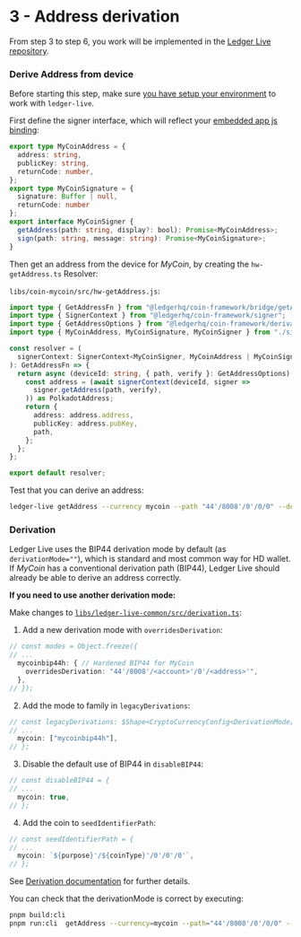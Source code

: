 # 3 - Address derivation

From step 3 to step 6, you work will be implemented in the [Ledger Live repository](https://github.com/LedgerHQ/docs/tree/develop/libs/ledger-live-common).

### Derive Address from device

Before starting this step, make sure [you have setup your environment](../setup-build) to work with `ledger-live`.

First define the signer interface, which will reflect your [embedded app js binding](./js-bindings):

```ts copy
export type MyCoinAddress = {
  address: string,
  publicKey: string,
  returnCode: number,
};
export type MyCoinSignature = {
  signature: Buffer | null,
  returnCode: number
};
export interface MyCoinSigner {
  getAddress(path: string, display?: bool): Promise<MyCoinAddress>;
  sign(path: string, message: string): Promise<MyCoinSignature>;
}
```

Then get an address from the device for <i>MyCoin</i>, by creating the `hw-getAddress.ts` Resolver:

`libs/coin-mycoin/src/hw-getAddress.js`:

```ts copy
import type { GetAddressFn } from "@ledgerhq/coin-framework/bridge/getAddressWrapper";
import type { SignerContext } from "@ledgerhq/coin-framework/signer";
import type { GetAddressOptions } from "@ledgerhq/coin-framework/derivation";
import type { MyCoinAddress, MyCoinSignature, MyCoinSigner } from "./signer";

const resolver = (
  signerContext: SignerContext<MyCoinSigner, MyCoinAddress | MyCoinSignature>,
): GetAddressFn => {
  return async (deviceId: string, { path, verify }: GetAddressOptions) => {
    const address = (await signerContext(deviceId, signer =>
      signer.getAddress(path, verify),
    )) as PolkadotAddress;
    return {
      address: address.address,
      publicKey: address.pubKey,
      path,
    };
  };
};

export default resolver;
```

Test that you can derive an address:

```sh
ledger-live getAddress --currency mycoin --path "44'/8008'/0'/0/0" --derivationMode ""
```

### Derivation

Ledger Live uses the BIP44 derivation mode by default (as `derivationMode=""`), which is standard and most common way for HD wallet.
If <i>MyCoin</i> has a conventional derivation path (BIP44), Ledger Live should already be able to derive an address correctly.

**If you need to use another derivation mode:**

Make changes to [`libs/ledger-live-common/src/derivation.ts`](https://github.com/LedgerHQ/docs/tree/develop/libs/ledger-live-common/src/derivation.ts):

1. Add a new derivation mode with `overridesDerivation`:
  ```ts copy
  // const modes = Object.freeze({
  // ...
    mycoinbip44h: { // Hardened BIP44 for MyCoin
      overridesDerivation: "44'/8008'/<account>'/0'/<address>'",
    },
  // });
  ```
2. Add the mode to family in `legacyDerivations`:
  ```ts copy
  // const legacyDerivations: $Shape<CryptoCurrencyConfig<DerivationMode[]>> = {
  // ...
    mycoin: ["mycoinbip44h"],
  // };
  ```
3. Disable the default use of BIP44 in `disableBIP44`:
  ```ts copy
  // const disableBIP44 = {
  // ...
    mycoin: true,
  // };
  ```
4. Add the coin to `seedIdentifierPath`:
  ```ts copy
  // const seedIdentifierPath = {
  // ...
    mycoin: `${purpose}'/${coinType}'/0'/0'/0'`,
  // };
  ```

See [Derivation documentation](https://github.com/LedgerHQ/docs/wiki/LLC:derivation) for further details.

You can check that the derivationMode is correct by executing:

```sh copy
pnpm build:cli
pnpm run:cli  getAddress --currency=mycoin --path="44'/8008'/0'/0/0" --derivationMode=""
```